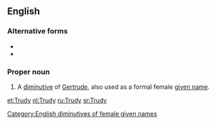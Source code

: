 ==English==

===Alternative forms===
* {{l|en|Trudi}}
* {{l|en|Trudie}}

===Proper noun===
{{en-proper noun}}

# A [[diminutive]] of [[Gertrude]], also used as a formal female [[given name]].

[[Category:English diminutives of female given names]]

[[et:Trudy]]
[[nl:Trudy]]
[[ru:Trudy]]
[[sr:Trudy]]